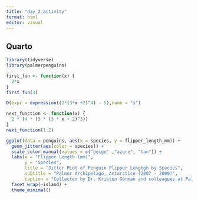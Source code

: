 ```yaml
---
title: "day_2_activity"
format: html
editor: visual
---
```


## Quarto
```r
library(tidyverse)
library(palmerpenguins)

first_fun <- function(x) {
  2*x
}
first_fun(3)
```


```r

D(expr = expression((2*(3*x +2)^4) - 5),name = "x")

next_function <- function(x) {
  2 * (4 * (3 * (3 * x + 2)^3))
}
next_function(1.2)
```


```r
ggplot(data = penguins, aes(x = species, y = flipper_length_mm)) +
  geom_jitter(aes(color = species)) +
  scale_color_manual(values = c("beige" ,"azure", "tan")) +
  labs(x = "Flipper Length (mm)",
       y = "Species",
       title = "Jitter PLot of Penguin Flipper Lengtgh by Species",
       subtitle = "Palmer Archipelago, Antarctice (2007 - 2009)",
       caption = "Collected by Dr. Kristen Gorman and colleagues at Palmer Station LTER") +
  facet_wrap(~island) +
  theme_minimal()

```



